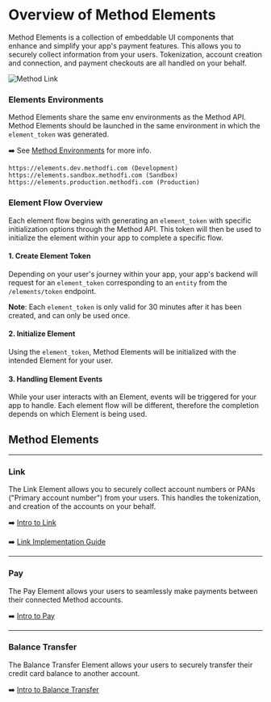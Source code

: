 # Overview of Method Elements
Method Elements is a collection of embeddable UI components that enhance and simplify your app's payment features. This allows you to securely collect information from your users. Tokenization, account creation and connection, and payment checkouts are all handled on your behalf.


![Method Link](https://static.methodfi.com/brand/illustration-11.png)

### Elements Environments
Method Elements share the same env environments as the Method API. Method Elements should be launched in the same environment in which the `element_token` was generated.

➡️  See [Method Environments](/api/environments) for more info.

```text
https://elements.dev.methodfi.com (Development)
https://elements.sandbox.methodfi.com (Sandbox)
https://elements.production.methodfi.com (Production)
```

### Element Flow Overview
Each element flow begins with generating an `element_token` with specific initialization options through the Method API. This token will then be used to initialize the element within your app to complete a specific flow.

#### 1. Create Element Token
Depending on your user's journey within your app, your app's backend will request for an `element_token` corresponding to an `entity` from the `/elements/token` endpoint.

**Note**: Each `element_token` is only valid for 30 minutes after it has been created, and can only be used once.

#### 2. Initialize Element
Using the `element_token`, Method Elements will be initialized with the intended Element for your user.


#### 3. Handling Element Events
While your user interacts with an Element, events will be triggered for your app to handle. Each element flow will be different, therefore the completion depends on which Element is being used.


## Method Elements
---

### Link
The Link Element allows you to securely collect account numbers or PANs ("Primary account number") from your users. This handles the tokenization, and creation of the accounts on your behalf.

➡️ [Intro to Link](/api/elements/link/intro)

➡️ [Link Implementation Guide](/api/elements/link/implementation/create-token)

---
### Pay
The Pay Element allows your users to seamlessly make payments between their connected Method accounts.

➡️ [Intro to Pay](/api/elements/pay/intro)

---
### Balance Transfer
The Balance Transfer Element allows your users to securely transfer their credit card balance to another account.

➡️ [Intro to Balance Transfer](/api/elements/balance-transfer/intro)
